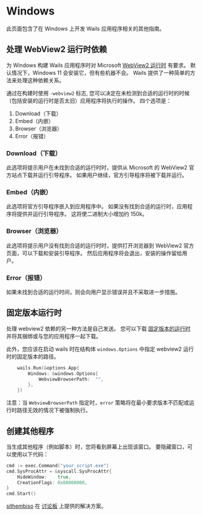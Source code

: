 # Windows

此页面包含了在 Windows 上开发 Wails 应用程序相关的其他指南。

## 处理 WebView2 运行时依赖

为 Windows 构建 Wails 应用程序时对 Microsoft [WebView2 运行时](https://developer.microsoft.com/en-us/microsoft-edge/webview2/) 有要求。 默认情况下，Windows 11 会安装它，但有些机器不会。 Wails 提供了一种简单的方法来处理这种依赖关系。

通过在构建时使用 `-webview2` 标志, 您可以决定在未检测到合适的运行时的时候（包括安装的运行时是否太旧）应用程序将执行的操作。 四个选项是：

1. Download（下载）
2. Embed（内嵌）
3. Browser（浏览器）
4. Error（报错）

### Download（下载）

此选项将提示用户在未找到合适的运行时时，提供从 Microsoft 的 WebView2 官方站点下载并运行引导程序。 如果用户继续，官方引导程序将被下载并运行。

### Embed（内嵌）

此选项将官方引导程序嵌入到应用程序中。 如果没有找到合适的运行时，应用程序将提供并运行引导程序。 这将使二进制大小增加约 150k。

### Browser（浏览器）

此选项将提示用户没有找到合适的运行时时，提供打开浏览器到 WebView2 官方页面，可以下载和安装引导程序。 然后应用程序将会退出，安装的操作留给用户。

### Error（报错）

如果未找到合适的运行时间，则会向用户显示错误并且不采取进一步措施。

## 固定版本运行时

处理 webview2 依赖的另一种方法是自己发送。 您可以下载 [固定版本的运行时](https://developer.microsoft.com/microsoft-edge/webview2/#download-section) 并将其捆绑或与您的应用程序一起下载。

此外，您应该在启动 wails 时在结构体 `windows.Options` 中指定 webview2 运行时的固定版本的路径。

```go
    wails.Run(&options.App{
        Windows: &windows.Options{
            WebviewBrowserPath:  "",
        },
    })
```

注意：当 `WebviewBrowserPath` 指定时，`error` 策略将在最小要求版本不匹配或运行时路径无效的情况下被强制执行。

## 创建其他程序

当生成其他程序（例如脚本）时，您将看到屏幕上出现该窗口。 要隐藏窗口，可以使用以下代码：

```go
cmd := exec.Command("your_script.exe")
cmd.SysProcAttr = &syscall.SysProcAttr{
    HideWindow:    true,
    CreationFlags: 0x08000000,
}
cmd.Start()
```

[sithembiso](https://github.com/sithembiso) 在 [讨论板](https://github.com/wailsapp/zappie/discussions/1734#discussioncomment-3386172) 上提供的解决方案。
